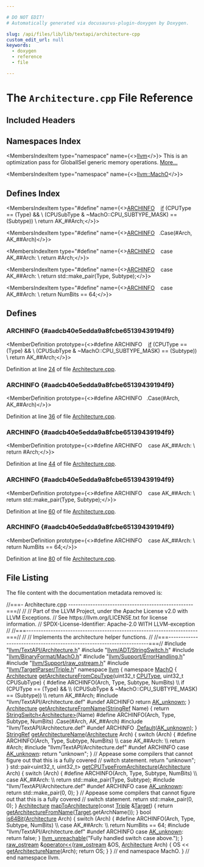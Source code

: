 ```yaml
---

# DO NOT EDIT!
# Automatically generated via docusaurus-plugin-doxygen by Doxygen.

slug: /api/files/lib/lib/textapi/architecture-cpp
custom_edit_url: null
keywords:
  - doxygen
  - reference
  - file

---
```





# The `Architecture.cpp` File Reference

<DoxygenPage pluginConfig={pluginConfig}>



## Included Headers

<IncludesList>
<IncludesListItem
  filePath="llvm/TextAPI/Architecture.h"
  permalink="/docs/api/files/include/include/llvm/include/llvm/textapi/architecture-h"
  isLocal="true" />
<IncludesListItem
  filePath="llvm/ADT/StringSwitch.h"
  permalink="/docs/api/files/include/include/llvm/include/llvm/adt/stringswitch-h"
  isLocal="true" />
<IncludesListItem
  filePath="llvm/BinaryFormat/MachO.h"
  permalink="/docs/api/files/include/include/llvm/include/llvm/binaryformat/macho-h"
  isLocal="true" />
<IncludesListItem
  filePath="llvm/Support/ErrorHandling.h"
  permalink="/docs/api/files/include/include/llvm/include/llvm/support/errorhandling-h"
  isLocal="true" />
<IncludesListItem
  filePath="llvm/Support/raw_ostream.h"
  permalink="/docs/api/files/include/include/llvm/include/llvm/support/raw-ostream-h"
  isLocal="true" />
<IncludesListItem
  filePath="llvm/TargetParser/Triple.h"
  permalink="/docs/api/files/include/include/llvm/include/llvm/targetparser/triple-h"
  isLocal="true" />
<IncludesListItem
  filePath="llvm/TextAPI/Architecture.def"
  permalink=""
  isLocal="true" />
</IncludesList>

## Namespaces Index

<MembersIndex>

<MembersIndexItem
  type="namespace"
  name={<><a href="/docs/api/namespaces/llvm">llvm</a></>}>
This is an optimization pass for GlobalISel generic memory operations. <a href="/docs/api/namespaces/llvm/#details">More...</a>
</MembersIndexItem>

<MembersIndexItem
  type="namespace"
  name={<><a href="/docs/api/namespaces/llvm/macho">llvm::MachO</a></>}>
</MembersIndexItem>

</MembersIndex>

## Defines Index

<MembersIndex>

<MembersIndexItem
  type="#define"
  name={<><a href="#aadcb40e5edda9a8fcbe65139439194f9">ARCHINFO</a>&nbsp;&nbsp;&nbsp;  <a href="/docs/api/files/lib/lib/passes/passbuilderbindings-cpp/#acdfbcf188e2d4a80837e89de2ccdffab">if</a> (CPUType == (Type) &amp;&amp;                                                     \\
      (CPUSubType &amp; ~MachO::CPU&#95;SUBTYPE&#95;MASK) == (Subtype))                    \\
    return AK&#95;##Arch;</>}>
</MembersIndexItem>

<MembersIndexItem
  type="#define"
  name={<><a href="#aadcb40e5edda9a8fcbe65139439194f9">ARCHINFO</a>&nbsp;&nbsp;&nbsp;.Case(#Arch, AK&#95;##Arch)</>}>
</MembersIndexItem>

<MembersIndexItem
  type="#define"
  name={<><a href="#aadcb40e5edda9a8fcbe65139439194f9">ARCHINFO</a>&nbsp;&nbsp;&nbsp;  case AK&#95;##Arch:                                                              \\
    return #Arch;</>}>
</MembersIndexItem>

<MembersIndexItem
  type="#define"
  name={<><a href="#aadcb40e5edda9a8fcbe65139439194f9">ARCHINFO</a>&nbsp;&nbsp;&nbsp;  case AK&#95;##Arch:                                                              \\
    return std::make&#95;pair(Type, Subtype);</>}>
</MembersIndexItem>

<MembersIndexItem
  type="#define"
  name={<><a href="#aadcb40e5edda9a8fcbe65139439194f9">ARCHINFO</a>&nbsp;&nbsp;&nbsp;  case AK&#95;##Arch:                                                              \\
    return NumBits == 64;</>}>
</MembersIndexItem>

</MembersIndex>


<SectionDefinition>

## Defines

### ARCHINFO {#aadcb40e5edda9a8fcbe65139439194f9}

<MemberDefinition
  prototype={<>#define ARCHINFO&nbsp;&nbsp;&nbsp;  <a href="/docs/api/files/lib/lib/passes/passbuilderbindings-cpp/#acdfbcf188e2d4a80837e89de2ccdffab">if</a> (CPUType == (Type) &amp;&amp;                                                     \\
      (CPUSubType &amp; ~MachO::CPU&#95;SUBTYPE&#95;MASK) == (Subtype))                    \\
    return AK&#95;##Arch;</>}>

Definition at line <a href="#l00024">24</a> of file <a href="/docs/api/files/lib/lib/textapi/architecture-cpp">Architecture.cpp</a>.
</MemberDefinition>

### ARCHINFO {#aadcb40e5edda9a8fcbe65139439194f9}

<MemberDefinition
  prototype={<>#define ARCHINFO&nbsp;&nbsp;&nbsp;.Case(#Arch, AK&#95;##Arch)</>}>

Definition at line <a href="#l00036">36</a> of file <a href="/docs/api/files/lib/lib/textapi/architecture-cpp">Architecture.cpp</a>.
</MemberDefinition>

### ARCHINFO {#aadcb40e5edda9a8fcbe65139439194f9}

<MemberDefinition
  prototype={<>#define ARCHINFO&nbsp;&nbsp;&nbsp;  case AK&#95;##Arch:                                                              \\
    return #Arch;</>}>

Definition at line <a href="#l00044">44</a> of file <a href="/docs/api/files/lib/lib/textapi/architecture-cpp">Architecture.cpp</a>.
</MemberDefinition>

### ARCHINFO {#aadcb40e5edda9a8fcbe65139439194f9}

<MemberDefinition
  prototype={<>#define ARCHINFO&nbsp;&nbsp;&nbsp;  case AK&#95;##Arch:                                                              \\
    return std::make&#95;pair(Type, Subtype);</>}>

Definition at line <a href="#l00060">60</a> of file <a href="/docs/api/files/lib/lib/textapi/architecture-cpp">Architecture.cpp</a>.
</MemberDefinition>

### ARCHINFO {#aadcb40e5edda9a8fcbe65139439194f9}

<MemberDefinition
  prototype={<>#define ARCHINFO&nbsp;&nbsp;&nbsp;  case AK&#95;##Arch:                                                              \\
    return NumBits == 64;</>}>

Definition at line <a href="#l00080">80</a> of file <a href="/docs/api/files/lib/lib/textapi/architecture-cpp">Architecture.cpp</a>.
</MemberDefinition>

</SectionDefinition>

## File Listing

The file content with the documentation metadata removed is:

<ProgramListing>

<Link id="l00001" /><CodeLine lineNumber="1"><Highlight kind="comment">//===- Architecture.cpp ---------------------------------------------------===//</Highlight><Highlight kind="normal"></Highlight></CodeLine>
<Link id="l00002" /><CodeLine lineNumber="2"><Highlight kind="normal"></Highlight><Highlight kind="comment">//</Highlight><Highlight kind="normal"></Highlight></CodeLine>
<Link id="l00003" /><CodeLine lineNumber="3"><Highlight kind="normal"></Highlight><Highlight kind="comment">// Part of the LLVM Project, under the Apache License v2.0 with LLVM Exceptions.</Highlight><Highlight kind="normal"></Highlight></CodeLine>
<Link id="l00004" /><CodeLine lineNumber="4"><Highlight kind="normal"></Highlight><Highlight kind="comment">// See https://llvm.org/LICENSE.txt for license information.</Highlight><Highlight kind="normal"></Highlight></CodeLine>
<Link id="l00005" /><CodeLine lineNumber="5"><Highlight kind="normal"></Highlight><Highlight kind="comment">// SPDX-License-Identifier: Apache-2.0 WITH LLVM-exception</Highlight><Highlight kind="normal"></Highlight></CodeLine>
<Link id="l00006" /><CodeLine lineNumber="6"><Highlight kind="normal"></Highlight><Highlight kind="comment">//</Highlight><Highlight kind="normal"></Highlight></CodeLine>
<Link id="l00007" /><CodeLine lineNumber="7"><Highlight kind="normal"></Highlight><Highlight kind="comment">//===----------------------------------------------------------------------===//</Highlight><Highlight kind="normal"></Highlight></CodeLine>
<Link id="l00008" /><CodeLine lineNumber="8"><Highlight kind="normal"></Highlight><Highlight kind="comment">//</Highlight><Highlight kind="normal"></Highlight></CodeLine>
<Link id="l00009" /><CodeLine lineNumber="9"><Highlight kind="normal"></Highlight><Highlight kind="comment">// Implements the architecture helper functions.</Highlight><Highlight kind="normal"></Highlight></CodeLine>
<Link id="l00010" /><CodeLine lineNumber="10"><Highlight kind="normal"></Highlight><Highlight kind="comment">//</Highlight><Highlight kind="normal"></Highlight></CodeLine>
<Link id="l00011" /><CodeLine lineNumber="11"><Highlight kind="normal"></Highlight><Highlight kind="comment">//===----------------------------------------------------------------------===//</Highlight><Highlight kind="normal"></Highlight></CodeLine>
<Link id="l00012" /><CodeLine lineNumber="12"><Highlight kind="normal"></Highlight></CodeLine>
<Link id="l00013" /><CodeLine lineNumber="13"><Highlight kind="normal"></Highlight><Highlight kind="preprocessor">#include &quot;<a href="/docs/api/files/include/include/llvm/include/llvm/textapi/architecture-h">llvm/TextAPI/Architecture.h</a>&quot;</Highlight><Highlight kind="normal"></Highlight></CodeLine>
<Link id="l00014" /><CodeLine lineNumber="14"><Highlight kind="normal"></Highlight><Highlight kind="preprocessor">#include &quot;<a href="/docs/api/files/include/include/llvm/include/llvm/adt/stringswitch-h">llvm/ADT/StringSwitch.h</a>&quot;</Highlight><Highlight kind="normal"></Highlight></CodeLine>
<Link id="l00015" /><CodeLine lineNumber="15"><Highlight kind="normal"></Highlight><Highlight kind="preprocessor">#include &quot;<a href="/docs/api/files/include/include/llvm/include/llvm/binaryformat/macho-h">llvm/BinaryFormat/MachO.h</a>&quot;</Highlight><Highlight kind="normal"></Highlight></CodeLine>
<Link id="l00016" /><CodeLine lineNumber="16"><Highlight kind="normal"></Highlight><Highlight kind="preprocessor">#include &quot;<a href="/docs/api/files/include/include/llvm/include/llvm/support/errorhandling-h">llvm/Support/ErrorHandling.h</a>&quot;</Highlight><Highlight kind="normal"></Highlight></CodeLine>
<Link id="l00017" /><CodeLine lineNumber="17"><Highlight kind="normal"></Highlight><Highlight kind="preprocessor">#include &quot;<a href="/docs/api/files/include/include/llvm/include/llvm/support/raw-ostream-h">llvm/Support/raw&#95;ostream.h</a>&quot;</Highlight><Highlight kind="normal"></Highlight></CodeLine>
<Link id="l00018" /><CodeLine lineNumber="18"><Highlight kind="normal"></Highlight><Highlight kind="preprocessor">#include &quot;<a href="/docs/api/files/include/include/llvm/include/llvm/targetparser/triple-h">llvm/TargetParser/Triple.h</a>&quot;</Highlight><Highlight kind="normal"></Highlight></CodeLine>
<Link id="l00019" /><CodeLine lineNumber="19"><Highlight kind="normal"></Highlight></CodeLine>
<Link id="l00020" /><CodeLine lineNumber="20"><Highlight kind="normal"></Highlight><Highlight kind="keyword">namespace </Highlight><Highlight kind="normal"><a href="/docs/api/namespaces/llvm">llvm</a> &#123;</Highlight></CodeLine>
<Link id="l00021" /><CodeLine lineNumber="21"><Highlight kind="normal"></Highlight><Highlight kind="keyword">namespace </Highlight><Highlight kind="normal"><a href="/docs/api/namespaces/llvm/macho">MachO</a> &#123;</Highlight></CodeLine>
<Link id="l00022" /><CodeLine lineNumber="22"><Highlight kind="normal"></Highlight></CodeLine>
<Link id="l00023" /><CodeLine lineNumber="23" lineLink="/docs/api/namespaces/llvm/macho/#ad65abe44485788236a56a6781189f1eb"><Highlight kind="normal"><a href="/docs/api/namespaces/llvm/macho/#a70477e3fc02b7dbfd59604af47d88397">Architecture</a> <a href="/docs/api/namespaces/llvm/macho/#ad65abe44485788236a56a6781189f1eb">getArchitectureFromCpuType</a>(uint32&#95;t <a href="/docs/api/namespaces/llvm/macho/#af2acbc063e449084ba33f738a700ce47">CPUType</a>, uint32&#95;t CPUSubType) &#123;</Highlight></CodeLine>
<Link id="l00024" /><CodeLine lineNumber="24"><Highlight kind="normal"></Highlight><Highlight kind="preprocessor">#define ARCHINFO(Arch, Type, Subtype, NumBits)                                 \\</Highlight></CodeLine>
<Link id="l00025" /><CodeLine lineNumber="25"><Highlight kind="preprocessor">  if (CPUType == (Type) &amp;&amp;                                                     \\</Highlight></CodeLine>
<Link id="l00026" /><CodeLine lineNumber="26"><Highlight kind="preprocessor">      (CPUSubType &amp; ~MachO::CPU&#95;SUBTYPE&#95;MASK) == (Subtype))                    \\</Highlight></CodeLine>
<Link id="l00027" /><CodeLine lineNumber="27"><Highlight kind="preprocessor">    return AK&#95;##Arch;</Highlight><Highlight kind="normal"></Highlight></CodeLine>
<Link id="l00028" /><CodeLine lineNumber="28"><Highlight kind="normal"></Highlight><Highlight kind="preprocessor">#include &quot;llvm/TextAPI/Architecture.def&quot;</Highlight><Highlight kind="normal"></Highlight></CodeLine>
<Link id="l00029" /><CodeLine lineNumber="29"><Highlight kind="normal"></Highlight><Highlight kind="preprocessor">#undef ARCHINFO</Highlight><Highlight kind="normal"></Highlight></CodeLine>
<Link id="l00030" /><CodeLine lineNumber="30"><Highlight kind="normal"></Highlight></CodeLine>
<Link id="l00031" /><CodeLine lineNumber="31"><Highlight kind="normal">  </Highlight><Highlight kind="keywordflow">return</Highlight><Highlight kind="normal"> <a href="/docs/api/namespaces/llvm/macho/#a70477e3fc02b7dbfd59604af47d88397a3a18faffa4e9a399fd8bb06731321c83">AK&#95;unknown</a>;</Highlight></CodeLine>
<Link id="l00032" /><CodeLine lineNumber="32"><Highlight kind="normal">&#125;</Highlight></CodeLine>
<Link id="l00033" /><CodeLine lineNumber="33"><Highlight kind="normal"></Highlight></CodeLine>
<Link id="l00034" /><CodeLine lineNumber="34" lineLink="/docs/api/namespaces/llvm/macho/#a10005555774b1ad4d2a65a0904f3c573"><Highlight kind="normal"><a href="/docs/api/namespaces/llvm/macho/#a70477e3fc02b7dbfd59604af47d88397">Architecture</a> <a href="/docs/api/namespaces/llvm/macho/#a10005555774b1ad4d2a65a0904f3c573">getArchitectureFromName</a>(<a href="/docs/api/classes/llvm/stringref">StringRef</a> Name) &#123;</Highlight></CodeLine>
<Link id="l00035" /><CodeLine lineNumber="35"><Highlight kind="normal">  </Highlight><Highlight kind="keywordflow">return</Highlight><Highlight kind="normal"> <a href="/docs/api/classes/llvm/stringswitch">StringSwitch&lt;Architecture&gt;</a>(Name)</Highlight></CodeLine>
<Link id="l00036" /><CodeLine lineNumber="36"><Highlight kind="normal"></Highlight><Highlight kind="preprocessor">#define ARCHINFO(Arch, Type, Subtype, NumBits) .Case(#Arch, AK&#95;##Arch)</Highlight><Highlight kind="normal"></Highlight></CodeLine>
<Link id="l00037" /><CodeLine lineNumber="37"><Highlight kind="normal"></Highlight><Highlight kind="preprocessor">#include &quot;llvm/TextAPI/Architecture.def&quot;</Highlight><Highlight kind="normal"></Highlight></CodeLine>
<Link id="l00038" /><CodeLine lineNumber="38"><Highlight kind="normal"></Highlight><Highlight kind="preprocessor">#undef ARCHINFO</Highlight><Highlight kind="normal"></Highlight></CodeLine>
<Link id="l00039" /><CodeLine lineNumber="39"><Highlight kind="normal">      .<a href="/docs/api/classes/llvm/stringswitch/#a7f0e82e8a818ca43926fceb49be81661">Default</a>(<a href="/docs/api/namespaces/llvm/macho/#a70477e3fc02b7dbfd59604af47d88397a3a18faffa4e9a399fd8bb06731321c83">AK&#95;unknown</a>);</Highlight></CodeLine>
<Link id="l00040" /><CodeLine lineNumber="40"><Highlight kind="normal">&#125;</Highlight></CodeLine>
<Link id="l00041" /><CodeLine lineNumber="41"><Highlight kind="normal"></Highlight></CodeLine>
<Link id="l00042" /><CodeLine lineNumber="42" lineLink="/docs/api/namespaces/llvm/macho/#a2a0395d53f0485827bc5782c0b64a4e8"><Highlight kind="normal"><a href="/docs/api/classes/llvm/stringref">StringRef</a> <a href="/docs/api/namespaces/llvm/macho/#a2a0395d53f0485827bc5782c0b64a4e8">getArchitectureName</a>(<a href="/docs/api/namespaces/llvm/macho/#a70477e3fc02b7dbfd59604af47d88397">Architecture</a> Arch) &#123;</Highlight></CodeLine>
<Link id="l00043" /><CodeLine lineNumber="43"><Highlight kind="normal">  </Highlight><Highlight kind="keywordflow">switch</Highlight><Highlight kind="normal"> (Arch) &#123;</Highlight></CodeLine>
<Link id="l00044" /><CodeLine lineNumber="44"><Highlight kind="normal"></Highlight><Highlight kind="preprocessor">#define ARCHINFO(Arch, Type, Subtype, NumBits)                                 \\</Highlight></CodeLine>
<Link id="l00045" /><CodeLine lineNumber="45"><Highlight kind="preprocessor">  case AK&#95;##Arch:                                                              \\</Highlight></CodeLine>
<Link id="l00046" /><CodeLine lineNumber="46"><Highlight kind="preprocessor">    return #Arch;</Highlight><Highlight kind="normal"></Highlight></CodeLine>
<Link id="l00047" /><CodeLine lineNumber="47"><Highlight kind="normal"></Highlight><Highlight kind="preprocessor">#include &quot;llvm/TextAPI/Architecture.def&quot;</Highlight><Highlight kind="normal"></Highlight></CodeLine>
<Link id="l00048" /><CodeLine lineNumber="48"><Highlight kind="normal"></Highlight><Highlight kind="preprocessor">#undef ARCHINFO</Highlight><Highlight kind="normal"></Highlight></CodeLine>
<Link id="l00049" /><CodeLine lineNumber="49"><Highlight kind="normal">  </Highlight><Highlight kind="keywordflow">case</Highlight><Highlight kind="normal"> <a href="/docs/api/namespaces/llvm/macho/#a70477e3fc02b7dbfd59604af47d88397a3a18faffa4e9a399fd8bb06731321c83">AK&#95;unknown</a>:</Highlight></CodeLine>
<Link id="l00050" /><CodeLine lineNumber="50"><Highlight kind="normal">    </Highlight><Highlight kind="keywordflow">return</Highlight><Highlight kind="normal"> </Highlight><Highlight kind="stringliteral">&quot;unknown&quot;</Highlight><Highlight kind="normal">;</Highlight></CodeLine>
<Link id="l00051" /><CodeLine lineNumber="51"><Highlight kind="normal">  &#125;</Highlight></CodeLine>
<Link id="l00052" /><CodeLine lineNumber="52"><Highlight kind="normal"></Highlight></CodeLine>
<Link id="l00053" /><CodeLine lineNumber="53"><Highlight kind="normal">  </Highlight><Highlight kind="comment">// Appease some compilers that cannot figure out that this is a fully covered</Highlight><Highlight kind="normal"></Highlight></CodeLine>
<Link id="l00054" /><CodeLine lineNumber="54"><Highlight kind="normal">  </Highlight><Highlight kind="comment">// switch statement.</Highlight><Highlight kind="normal"></Highlight></CodeLine>
<Link id="l00055" /><CodeLine lineNumber="55"><Highlight kind="normal">  </Highlight><Highlight kind="keywordflow">return</Highlight><Highlight kind="normal"> </Highlight><Highlight kind="stringliteral">&quot;unknown&quot;</Highlight><Highlight kind="normal">;</Highlight></CodeLine>
<Link id="l00056" /><CodeLine lineNumber="56"><Highlight kind="normal">&#125;</Highlight></CodeLine>
<Link id="l00057" /><CodeLine lineNumber="57"><Highlight kind="normal"></Highlight></CodeLine>
<Link id="l00058" /><CodeLine lineNumber="58" lineLink="/docs/api/namespaces/llvm/macho/#a355a6bd5d3a13447ba017b362d4f5ca8"><Highlight kind="normal">std::pair&lt;uint32&#95;t, uint32&#95;t&gt; <a href="/docs/api/namespaces/llvm/macho/#a355a6bd5d3a13447ba017b362d4f5ca8">getCPUTypeFromArchitecture</a>(<a href="/docs/api/namespaces/llvm/macho/#a70477e3fc02b7dbfd59604af47d88397">Architecture</a> Arch) &#123;</Highlight></CodeLine>
<Link id="l00059" /><CodeLine lineNumber="59"><Highlight kind="normal">  </Highlight><Highlight kind="keywordflow">switch</Highlight><Highlight kind="normal"> (Arch) &#123;</Highlight></CodeLine>
<Link id="l00060" /><CodeLine lineNumber="60"><Highlight kind="normal"></Highlight><Highlight kind="preprocessor">#define ARCHINFO(Arch, Type, Subtype, NumBits)                                 \\</Highlight></CodeLine>
<Link id="l00061" /><CodeLine lineNumber="61"><Highlight kind="preprocessor">  case AK&#95;##Arch:                                                              \\</Highlight></CodeLine>
<Link id="l00062" /><CodeLine lineNumber="62"><Highlight kind="preprocessor">    return std::make&#95;pair(Type, Subtype);</Highlight><Highlight kind="normal"></Highlight></CodeLine>
<Link id="l00063" /><CodeLine lineNumber="63"><Highlight kind="normal"></Highlight><Highlight kind="preprocessor">#include &quot;llvm/TextAPI/Architecture.def&quot;</Highlight><Highlight kind="normal"></Highlight></CodeLine>
<Link id="l00064" /><CodeLine lineNumber="64"><Highlight kind="normal"></Highlight><Highlight kind="preprocessor">#undef ARCHINFO</Highlight><Highlight kind="normal"></Highlight></CodeLine>
<Link id="l00065" /><CodeLine lineNumber="65"><Highlight kind="normal">  </Highlight><Highlight kind="keywordflow">case</Highlight><Highlight kind="normal"> <a href="/docs/api/namespaces/llvm/macho/#a70477e3fc02b7dbfd59604af47d88397a3a18faffa4e9a399fd8bb06731321c83">AK&#95;unknown</a>:</Highlight></CodeLine>
<Link id="l00066" /><CodeLine lineNumber="66"><Highlight kind="normal">    </Highlight><Highlight kind="keywordflow">return</Highlight><Highlight kind="normal"> std::make&#95;pair(0, 0);</Highlight></CodeLine>
<Link id="l00067" /><CodeLine lineNumber="67"><Highlight kind="normal">  &#125;</Highlight></CodeLine>
<Link id="l00068" /><CodeLine lineNumber="68"><Highlight kind="normal"></Highlight></CodeLine>
<Link id="l00069" /><CodeLine lineNumber="69"><Highlight kind="normal">  </Highlight><Highlight kind="comment">// Appease some compilers that cannot figure out that this is a fully covered</Highlight><Highlight kind="normal"></Highlight></CodeLine>
<Link id="l00070" /><CodeLine lineNumber="70"><Highlight kind="normal">  </Highlight><Highlight kind="comment">// switch statement.</Highlight><Highlight kind="normal"></Highlight></CodeLine>
<Link id="l00071" /><CodeLine lineNumber="71"><Highlight kind="normal">  </Highlight><Highlight kind="keywordflow">return</Highlight><Highlight kind="normal"> std::make&#95;pair(0, 0);</Highlight></CodeLine>
<Link id="l00072" /><CodeLine lineNumber="72"><Highlight kind="normal">&#125;</Highlight></CodeLine>
<Link id="l00073" /><CodeLine lineNumber="73"><Highlight kind="normal"></Highlight></CodeLine>
<Link id="l00074" /><CodeLine lineNumber="74" lineLink="/docs/api/namespaces/llvm/macho/#ac65f424efa3af89c66f5c8ce5eaecc8c"><Highlight kind="normal"><a href="/docs/api/namespaces/llvm/macho/#a70477e3fc02b7dbfd59604af47d88397">Architecture</a> <a href="/docs/api/namespaces/llvm/macho/#ac65f424efa3af89c66f5c8ce5eaecc8c">mapToArchitecture</a>(</Highlight><Highlight kind="keyword">const</Highlight><Highlight kind="normal"> <a href="/docs/api/classes/llvm/triple">Triple</a> &amp;<a href="/docs/api/classes/llvm/macho/target">Target</a>) &#123;</Highlight></CodeLine>
<Link id="l00075" /><CodeLine lineNumber="75"><Highlight kind="normal">  </Highlight><Highlight kind="keywordflow">return</Highlight><Highlight kind="normal"> <a href="/docs/api/namespaces/llvm/macho/#a10005555774b1ad4d2a65a0904f3c573">getArchitectureFromName</a>(<a href="/docs/api/classes/llvm/macho/target">Target</a>.getArchName());</Highlight></CodeLine>
<Link id="l00076" /><CodeLine lineNumber="76"><Highlight kind="normal">&#125;</Highlight></CodeLine>
<Link id="l00077" /><CodeLine lineNumber="77"><Highlight kind="normal"></Highlight></CodeLine>
<Link id="l00078" /><CodeLine lineNumber="78" lineLink="/docs/api/namespaces/llvm/macho/#a50d5f7cc308bf35bae8e79660f273dfa"><Highlight kind="normal"></Highlight><Highlight kind="keywordtype">bool</Highlight><Highlight kind="normal"> <a href="/docs/api/namespaces/llvm/macho/#a50d5f7cc308bf35bae8e79660f273dfa">is64Bit</a>(<a href="/docs/api/namespaces/llvm/macho/#a70477e3fc02b7dbfd59604af47d88397">Architecture</a> Arch) &#123;</Highlight></CodeLine>
<Link id="l00079" /><CodeLine lineNumber="79"><Highlight kind="normal">  </Highlight><Highlight kind="keywordflow">switch</Highlight><Highlight kind="normal"> (Arch) &#123;</Highlight></CodeLine>
<Link id="l00080" /><CodeLine lineNumber="80"><Highlight kind="normal"></Highlight><Highlight kind="preprocessor">#define ARCHINFO(Arch, Type, Subtype, NumBits)                                 \\</Highlight></CodeLine>
<Link id="l00081" /><CodeLine lineNumber="81"><Highlight kind="preprocessor">  case AK&#95;##Arch:                                                              \\</Highlight></CodeLine>
<Link id="l00082" /><CodeLine lineNumber="82"><Highlight kind="preprocessor">    return NumBits == 64;</Highlight><Highlight kind="normal"></Highlight></CodeLine>
<Link id="l00083" /><CodeLine lineNumber="83"><Highlight kind="normal"></Highlight><Highlight kind="preprocessor">#include &quot;llvm/TextAPI/Architecture.def&quot;</Highlight><Highlight kind="normal"></Highlight></CodeLine>
<Link id="l00084" /><CodeLine lineNumber="84"><Highlight kind="normal"></Highlight><Highlight kind="preprocessor">#undef ARCHINFO</Highlight><Highlight kind="normal"></Highlight></CodeLine>
<Link id="l00085" /><CodeLine lineNumber="85"><Highlight kind="normal">  </Highlight><Highlight kind="keywordflow">case</Highlight><Highlight kind="normal"> <a href="/docs/api/namespaces/llvm/macho/#a70477e3fc02b7dbfd59604af47d88397a3a18faffa4e9a399fd8bb06731321c83">AK&#95;unknown</a>:</Highlight></CodeLine>
<Link id="l00086" /><CodeLine lineNumber="86"><Highlight kind="normal">    </Highlight><Highlight kind="keywordflow">return</Highlight><Highlight kind="normal"> </Highlight><Highlight kind="keyword">false</Highlight><Highlight kind="normal">;</Highlight></CodeLine>
<Link id="l00087" /><CodeLine lineNumber="87"><Highlight kind="normal">  &#125;</Highlight></CodeLine>
<Link id="l00088" /><CodeLine lineNumber="88"><Highlight kind="normal"></Highlight></CodeLine>
<Link id="l00089" /><CodeLine lineNumber="89"><Highlight kind="normal">  <a href="/docs/api/files/include/include/llvm/include/llvm/support/errorhandling-h/#ace243f5c25697a1107cce46626b3dc94">llvm&#95;unreachable</a>(</Highlight><Highlight kind="stringliteral">&quot;Fully handled switch case above.&quot;</Highlight><Highlight kind="normal">);</Highlight></CodeLine>
<Link id="l00090" /><CodeLine lineNumber="90"><Highlight kind="normal">&#125;</Highlight></CodeLine>
<Link id="l00091" /><CodeLine lineNumber="91"><Highlight kind="normal"></Highlight></CodeLine>
<Link id="l00092" /><CodeLine lineNumber="92" lineLink="/docs/api/namespaces/llvm/macho/#ac1a67dc2ed4b20506236a3f656c1b506"><Highlight kind="normal"><a href="/docs/api/classes/llvm/raw-ostream">raw&#95;ostream</a> &amp;<a href="/docs/api/namespaces/llvm/macho/#ac1a67dc2ed4b20506236a3f656c1b506">operator&lt;&lt;</a>(<a href="/docs/api/classes/llvm/raw-ostream">raw&#95;ostream</a> &amp;OS, <a href="/docs/api/namespaces/llvm/macho/#a70477e3fc02b7dbfd59604af47d88397">Architecture</a> Arch) &#123;</Highlight></CodeLine>
<Link id="l00093" /><CodeLine lineNumber="93"><Highlight kind="normal">  OS &lt;&lt; <a href="/docs/api/namespaces/llvm/macho/#a2a0395d53f0485827bc5782c0b64a4e8">getArchitectureName</a>(Arch);</Highlight></CodeLine>
<Link id="l00094" /><CodeLine lineNumber="94"><Highlight kind="normal">  </Highlight><Highlight kind="keywordflow">return</Highlight><Highlight kind="normal"> OS;</Highlight></CodeLine>
<Link id="l00095" /><CodeLine lineNumber="95"><Highlight kind="normal">&#125;</Highlight></CodeLine>
<Link id="l00096" /><CodeLine lineNumber="96"><Highlight kind="normal"></Highlight></CodeLine>
<Link id="l00097" /><CodeLine lineNumber="97"><Highlight kind="normal">&#125; </Highlight><Highlight kind="comment">// end namespace MachO.</Highlight><Highlight kind="normal"></Highlight></CodeLine>
<Link id="l00098" /><CodeLine lineNumber="98"><Highlight kind="normal">&#125; </Highlight><Highlight kind="comment">// end namespace llvm.</Highlight><Highlight kind="normal"></Highlight></CodeLine>

</ProgramListing>


</DoxygenPage>
